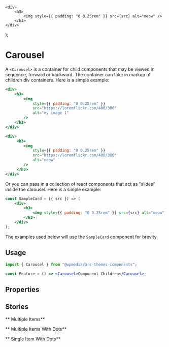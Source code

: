 

	<div>
		<h3>
			<img style={{ padding: "0 0.25rem" }} src={src} alt="meow" />
		</h3>
	</div>
);

<Meta title="Components/Carousel" component={Carousel} />

# Carousel

A `<Carousel>` is a container for child components that may be viewed in sequence,
forward or backward. The container can take in markup of children div containers. Here is a simple example:

```jsx
<div>
	<h3>
		<img
			style={{ padding: "0 0.25rem" }}
			src="https://loremflickr.com/400/300"
			alt="my image 1"
		/>
	</h3>
</div>

<div>
	 <h3>
		<img
			style={{ padding: "0 0.25rem" }}
			src="https://loremflickr.com/400/300"
			alt="meow"
		/>
	 </h3>
</div>
```

Or you can pass in a collection of react components that act as "slides" inside the carousel. Here is a simple example:

```jsx
const SampleCard = ({ src }) => (
	<div>
		<h3>
			<img style={{ padding: "0 0.25rem" }} src={src} alt="meow" />
		</h3>
	</div>
);
```

The examples used below will use the `SampleCard` component for brevity.

## Usage

```jsx
import { Carousel } from "@wpmedia/arc-themes-components";

const Feature = () => <Carousel>Component Children</Carousel>;
```

## Properties

<ArgsTable of={Carousel} />

## Stories

** Multiple Items**

<Canvas>
	<Story name="Multiple Items">
		<div
			style={{
				marginLeft: "auto",
				marginRight: "auto",
				maxWidth: "90rem",
			}}
		>
			<Carousel>
				<SampleCard src="https://loremflickr.com/400/300" />
				<SampleCard src="https://baconmockup.com/400/300" />
				<SampleCard src="https://www.placecage.com/400/300" />
				<SampleCard src="http://placeimg.com/400/300/any" />
				<SampleCard src="https://loremflickr.com/400/300" />
			</Carousel>
		</div>
	</Story>
</Canvas>

** Multiple Items With Dots**

<Canvas>
	<Story name="Multiple Items With Dots">
		<div
			style={{
				marginLeft: "auto",
				marginRight: "auto",
				maxWidth: "90rem",
			}}
		>
			<Carousel
				sliderProps={{
					dots: true,
				}}
			>
				<SampleCard src="https://loremflickr.com/400/300" />
				<SampleCard src="https://baconmockup.com/400/300" />
				<SampleCard src="https://www.placecage.com/400/300" />
				<SampleCard src="http://placeimg.com/400/300/any" />
				<SampleCard src="https://loremflickr.com/400/300" />
			</Carousel>
		</div>
	</Story>
</Canvas>

** Single Item With Dots**

<Canvas>
	<Story name="Single Item With Dots">
		<div
			style={{
				marginLeft: "auto",
				marginRight: "auto",
				width: "350px",
			}}
		>
			<Carousel
				sliderProps={{
					dots: true,
					slidesToShow: 1,
					slidesToScroll: 1,
					initialSlide: 0,
					centerMode: false,
				}}
			>
				<SampleCard src="https://loremflickr.com/400/300" />
				<SampleCard src="https://baconmockup.com/400/300" />
				<SampleCard src="https://www.placecage.com/400/300" />
				<SampleCard src="http://placeimg.com/400/300/any" />
				<SampleCard src="https://loremflickr.com/400/300" />
			</Carousel>
		</div>
	</Story>
</Canvas>
